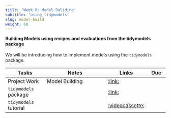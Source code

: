 ```yaml
---
title: 'Week 8: Model Buliding'
subtitle: 'using tidymodels'
slug: model-build
weight: 60
---
```



**Building Models using recipes and evaluations from the tidymodels package **\
\
We will be introducing how to implement models using the `tidymodels` package.
\

| Tasks | Notes | Links | Due |
| -------- | ------------- | ------ | ---- |
|Project Work| Model Building |[:link:](https://math4180.netlify.app/exercises/wids-modeling)| |
|`tidymodels` package||[:link:](https://www.tidymodels.org/start/)||
|`tidymodels` tutorial||[:videocassette:](https://www.youtube.com/watch?v=dbXDkEEuvCU&t=220s&ab_channel=JuliaSilge)||





